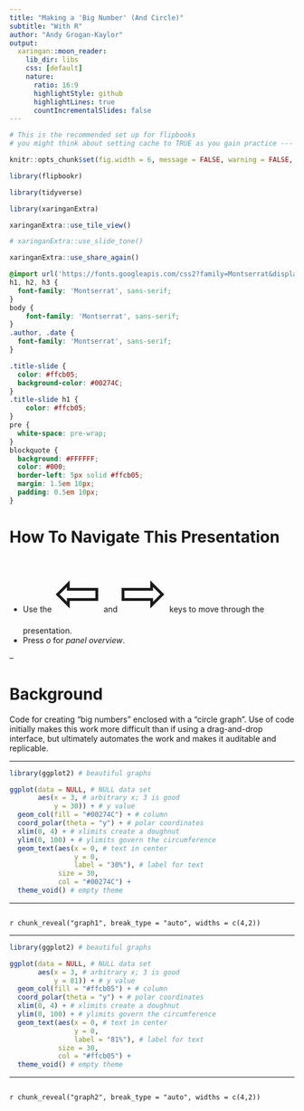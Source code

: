 ```yaml
---
title: "Making a 'Big Number' (And Circle)"
subtitle: "With R"
author: "Andy Grogan-Kaylor"
output:
  xaringan::moon_reader:
    lib_dir: libs
    css: [default]
    nature:
      ratio: 16:9
      highlightStyle: github
      highlightLines: true
      countIncrementalSlides: false
---
```



```r

# This is the recommended set up for flipbooks
# you might think about setting cache to TRUE as you gain practice --- building flipbooks from scratch can be time consuming

knitr::opts_chunk$set(fig.width = 6, message = FALSE, warning = FALSE, comment = "", cache = F)

library(flipbookr)

library(tidyverse)

library(xaringanExtra)

xaringanExtra::use_tile_view()

# xaringanExtra::use_slide_tone()

xaringanExtra::use_share_again()

```

```css

@import url('https://fonts.googleapis.com/css2?family=Montserrat&display=swap');
h1, h2, h3 {
  font-family: 'Montserrat', sans-serif;
}
body { 
    font-family: 'Montserrat', sans-serif;
}
.author, .date {
  font-family: 'Montserrat', sans-serif;
}

.title-slide { 
  color: #ffcb05;
  background-color: #00274C; 
}
.title-slide h1 {
    color: #ffcb05;
}
pre {
  white-space: pre-wrap;
}
blockquote {
  background: #FFFFFF;
  color: #000;
  border-left: 5px solid #ffcb05;
  margin: 1.5em 10px;
  padding: 0.5em 10px;
}

```

# How To Navigate This Presentation

* Use the <span style="font-size:100px">&#8678;</span> and <span style="font-size:100px">&#8680;</span> keys to move through the presentation.
* Press *o* for *panel overview*.

--

# Background

Code for creating "big numbers" enclosed with a "circle graph". Use of code initially makes this work more difficult than if using a drag-and-drop interface, but ultimately automates the work and makes it auditable and replicable.

---

```r

library(ggplot2) # beautiful graphs

ggplot(data = NULL, # NULL data set
       aes(x = 3, # arbitrary x; 3 is good
           y = 30)) + # y value
  geom_col(fill = "#00274C") + # column
  coord_polar(theta = "y") + # polar coordinates
  xlim(0, 4) + # xlimits create a doughnut
  ylim(0, 100) + # ylimits govern the circumference
  geom_text(aes(x = 0, # text in center
                y = 0,
                label = "30%"), # label for text
            size = 30,
            col = "#00274C") +
  theme_void() # empty theme

```

---

```r
```

`r chunk_reveal("graph1", break_type = "auto", widths = c(4,2))`

---

```r

library(ggplot2) # beautiful graphs

ggplot(data = NULL, # NULL data set
       aes(x = 3, # arbitrary x; 3 is good
           y = 81)) + # y value
  geom_col(fill = "#ffcb05") + # column
  coord_polar(theta = "y") + # polar coordinates
  xlim(0, 4) + # xlimits create a doughnut
  ylim(0, 100) + # ylimits govern the circumference
  geom_text(aes(x = 0, # text in center
                y = 0,
                label = "81%"), # label for text
            size = 30,
            col = "#ffcb05") +
  theme_void() # empty theme

```

---

```r
```

`r chunk_reveal("graph2", break_type = "auto", widths = c(4,2))`


